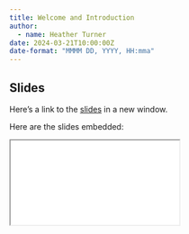 ```yaml
---
title: Welcome and Introduction
author: 
  - name: Heather Turner
date: 2024-03-21T10:00:00Z
date-format: "MMMM DD, YYYY, HH:mma"
---
```


## Slides

Here's a link to the [slides](/slides/01-welcome/index.qmd){target="_blank"} in a new window. 

Here are the slides embedded:

<iframe class="slide-deck ar3x2" src="/slides/01-welcome/index.html" title="01-welcome slides">
</iframe>
